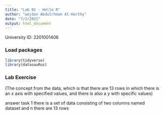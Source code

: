 ```yaml
---
title: "Lab 01 - Hello R"
author: "wejdan Abdulrhman Al-Harthy" 
date: "7/2/2021"
output: html_document
---
```


University ID: 2201001406

### Load packages

```r
library(tidyverse) 
library(datasauRus)
```


### Lab Exercise

(The concept from the data, which is that there are 13 rows in which there is an x axis with specified values, and there is also a y with specific values)

answer task 1
there is a set of data consisting of two columns named dataset and n there are 13 rows 